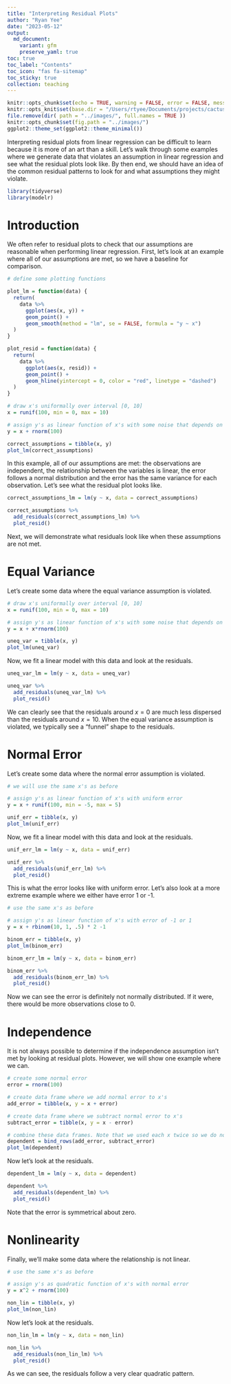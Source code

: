 ```yaml
---
title: "Interpreting Residual Plots"
author: "Ryan Yee"
date: "2023-05-12"
output: 
  md_document:
    variant: gfm
    preserve_yaml: true
toc: true
toc_label: "Contents"
toc_icon: "fas fa-sitemap"
toc_sticky: true
collection: teaching
---
```


```r
knitr::opts_chunk$set(echo = TRUE, warning = FALSE, error = FALSE, message = FALSE)
knitr::opts_knit$set(base.dir = "/Users/rtyee/Documents/projects/cactus_website/test/public/teaching/", base.url = "/")
file.remove(dir( path = "../images/", full.names = TRUE ))
knitr::opts_chunk$set(fig.path = "../images/")
ggplot2::theme_set(ggplot2::theme_minimal())
```

Interpreting residual plots from linear regression can be difficult to learn because it is more of an art than a skill.
Let's walk through some examples where we generate data that violates an assumption in linear regression and see what the residual plots look like.
By then end, we should have an idea of the common residual patterns to look for and what assumptions they might violate.

```r
library(tidyverse)
library(modelr)
```

# Introduction

We often refer to residual plots to check that our assumptions are reasonable when performing linear regression.
First, let's look at an example where all of our assumptions are met, so we have a baseline for comparison.

```r
# define some plotting functions

plot_lm = function(data) {
  return(
    data %>%
      ggplot(aes(x, y)) +
      geom_point() +
      geom_smooth(method = "lm", se = FALSE, formula = "y ~ x")
  )
}

plot_resid = function(data) {
  return(
    data %>%
      ggplot(aes(x, resid)) +
      geom_point() +
      geom_hline(yintercept = 0, color = "red", linetype = "dashed")
  )
}
```

```r
# draw x's uniformally over interval [0, 10]
x = runif(100, min = 0, max = 10)

# assign y's as linear function of x's with some noise that depends on the value of x
y = x + rnorm(100)

correct_assumptions = tibble(x, y)
plot_lm(correct_assumptions)
```

In this example, all of our assumptions are met: the observations are independent, the relationship between the variables is linear, the error follows a normal distribution and the error has the same variance for each observation.
Let's see what the residual plot looks like.

```r
correct_assumptions_lm = lm(y ~ x, data = correct_assumptions)

correct_assumptions %>%
  add_residuals(correct_assumptions_lm) %>%
  plot_resid()
```

Next, we will demonstrate what residuals look like when these assumptions are not met.

# Equal Variance

Let's create some data where the equal variance assumption is violated.

```r
# draw x's uniformally over interval [0, 10]
x = runif(100, min = 0, max = 10)

# assign y's as linear function of x's with some noise that depends on the value of x
y = x + x*rnorm(100)

uneq_var = tibble(x, y)
plot_lm(uneq_var)
```

Now, we fit a linear model with this data and look at the residuals.

```r
uneq_var_lm = lm(y ~ x, data = uneq_var)

uneq_var %>%
  add_residuals(uneq_var_lm) %>%
  plot_resid()
```

We can clearly see that the residuals around $x=0$ are much less dispersed than the residuals around $x=10$.
When the equal variance assumption is violated, we typically see a "funnel" shape to the residuals.

# Normal Error

Let's create some data where the normal error assumption is violated.

```r
# we will use the same x's as before

# assign y's as linear function of x's with uniform error
y = x + runif(100, min = -5, max = 5)

unif_err = tibble(x, y)
plot_lm(unif_err)
```

Now, we fit a linear model with this data and look at the residuals.

```r
unif_err_lm = lm(y ~ x, data = unif_err)

unif_err %>%
  add_residuals(unif_err_lm) %>%
  plot_resid()
```

This is what the error looks like with uniform error.
Let's also look at a more extreme example where we either have error 1 or -1.

```r
# use the same x's as before

# assign y's as linear function of x's with error of -1 or 1
y = x + rbinom(10, 1, .5) * 2 -1

binom_err = tibble(x, y)
plot_lm(binom_err)
```

```r
binom_err_lm = lm(y ~ x, data = binom_err)

binom_err %>%
  add_residuals(binom_err_lm) %>%
  plot_resid()
```

Now we can see the error is definitely not normally distributed.
If it were, there would be more observations close to 0.

# Independence

It is not always possible to determine if the independence assumption isn't met by looking at residual plots.
However, we will show one example where we can.

```r
# create some normal error
error = rnorm(100)

# create data frame where we add normal error to x's
add_error = tibble(x, y = x + error)

# create data frame where we subtract normal error to x's
subtract_error = tibble(x, y = x - error)

# combine these data frames. Note that we used each x twice so we do not have independent observations
dependent = bind_rows(add_error, subtract_error)
plot_lm(dependent)
```

Now let's look at the residuals.

```r
dependent_lm = lm(y ~ x, data = dependent)

dependent %>%
  add_residuals(dependent_lm) %>%
  plot_resid()
```

Note that the error is symmetrical about zero.

# Nonlinearity

Finally, we'll make some data where the relationship is not linear.

```r
# use the same x's as before

# assign y's as quadratic function of x's with normal error
y = x^2 + rnorm(100)

non_lin = tibble(x, y)
plot_lm(non_lin)
```

Now let's look at the residuals.

```r
non_lin_lm = lm(y ~ x, data = non_lin)

non_lin %>%
  add_residuals(non_lin_lm) %>%
  plot_resid()
```

As we can see, the residuals follow a very clear quadratic pattern.
